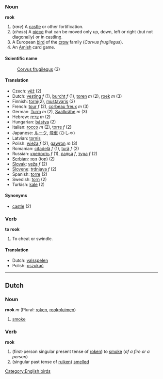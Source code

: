 ===Noun===
'''rook'''

#(''rare'') A [[castle]] or other fortification.
#(''chess'') A [[piece]] that can be moved only up, down, left or right (but not [[diagonally]]) or in [[castling]].
#A European [[bird]] of the [[crow]] family (''Corvus frugilegus'').
#An [[Amish]] card game.

====Scientific name====
:[[Corvus frugilegus]] (3)

====Translation====
*Czech: [[věž]] (2)
*Dutch: [[vesting]] ''f'' (1), [[burcht]] ''f'' (1), [[toren]] ''m''  (2), [[roek]] ''m'' (3)
*Finnish: [[torni]](2), [[mustavaris]] (3)
*French: [[tour#French|tour]] ''f'' (2), [[corbeau freux]] ''m''  (3)
*German: [[Turm]] ''m'' (2), [[Saatkrähe]] ''m'' (3)
*Hebrew: [[צריח|צְרִיחַ]] ''m'' (2)
*Hungarian: [[bástya]] (2)
*Italian: [[rocco]] ''m'' (2), [[torre]] ''f'' (2)
*Japanese: [[ルーク]], [[飛車]] (ひしゃ)
*Latvian: [[tornis]]
*Polish: [[wieża]] ''f'' (2), [[gawron]] ''m'' (3)
*Romanian: [[citadelă]] ''f'' (1), [[tură]] ''f'' (2)
*Russian: [[крепость]] ''f'' (1), [[ладья]] ''f'', [[тура]] ''f'' (2)
*[[Serbian]]: [[топ]] (top) (2)
*[[Slovak]]: [[veža]] ''f'' (2)
*[[Slovene]]: [[trdnjava]] ''f'' (2)
*Spanish: [[torre]] (2)
*Swedish: [[torn]] (2)
*Turkish: [[kale]] (2)

====Synonyms====
*[[castle]] (2)

===Verb===
'''to rook'''

#To cheat or swindle.

====Translation====
*Dutch: [[valsspelen]]
*Polish: [[oszukać]]

----
==Dutch==
===Noun===
'''rook''' ''m'' (Plural: [[roken]], [[rookpluim]]en)

#[[smoke]]

===Verb===
'''rook'''

#(first-person singular present tense of [[roken]]) to [[smoke]] (''of a fire or a person'')
#(singular past tense of [[ruiken]]) [[smell]]ed

[[Category:English birds]]